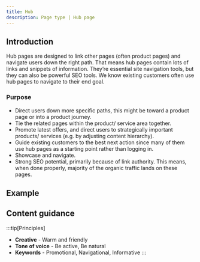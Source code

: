 ```yaml
---
title: Hub
description: Page type | Hub page
---
```

## Introduction

Hub pages are designed to link other pages (often product pages) and navigate users down the right path. That means hub pages contain lots of links and snippets of information. They’re essential site navigation tools, but they can also be powerful SEO tools. We know existing customers often use hub pages to navigate to their end goal.

### Purpose

- Direct users down more specific paths, this might be toward a product page or into a product journey.
- Tie the related pages within the product/ service area together.
- Promote latest offers, and direct users to strategically important products/ services (e.g. by adjusting content hierarchy).
- Guide existing customers to the best next action since many of them use hub pages as a starting point rather than logging in.
- Showcase and navigate.
- Strong SEO potential, primarily because of link authority. This means, when done properly, majority of the organic traffic lands on these pages.

## Example

<PageViewer />

## Content guidance

:::tip[Principles]
- **Creative** - Warm and friendly
- **Tone of voice** - Be active, Be natural
- **Keywords** - Promotional, Navigational, Informative
:::
